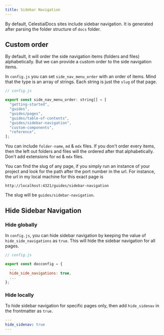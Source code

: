 ```yaml
---
title: Sidebar Navigation
---
```

By default, CelestialDocs sites include sidebar navigation. It is generated after parsing the folder structure of `docs` folder.

## Custom order

By default, it will order the side navigation items (folders and files) alphabetically. But we can provide a custom order to the side navigation items. 

In `config.js` you can set `side_nav_menu_order` with an order of items. Mind that the type is an array of strings. Each string is just the `slug` of that page.

```js
// config.js

export const side_nav_menu_order: string[] = [
  "getting-started",
  "guides",
  "guides/pages",
  "guides/table-of-contents",
  "guides/sidebar-navigation",
  "custom-components",
  "reference",
];
```

You can include `folder-name`, `md` & `mdx` files. If you don't order every items, then the left out folders and files will the ordered after that alphabetically. Don't add extensions for `md` & `mdx` files.

You can find the slug of any page, if you simply run an instance of your project and look for the path after the port number in the url. For instance, the url in my local machine for this exact page is
```
http://localhost:4321/guides/sidebar-navigation
```

The slug will be `guides/sidebar-navigation`. 

## Hide Sidebar Navigation

### Hide globally

In `config.js`, you can hide sidebar navigation by keeping the value of `hide_side_navigations` as `true`. This will hide the sidebar navigation for all pages. 

```js
// config.js

export const docconfig = {
  ...
  hide_side_navigations: true,
  ...
};
```

### Hide locally

To hide sidebar navigation for specific pages only, then add `hide_sidenav` in the frontmatter as `true`.

```yaml
---
hide_sidenav: true
---
```